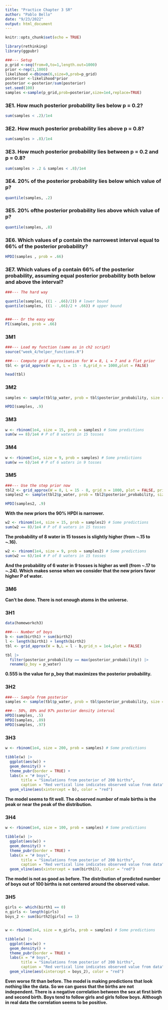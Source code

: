 ```yaml
---
title: "Practice Chapter 3 SR"
author: "Pablo Bello"
date: "9/23/2022"
output: html_document
---
```


```r
knitr::opts_chunk$set(echo = TRUE)
```

```r
library(rethinking)
library(ggpubr)
```


```r
###--- Setup
p_grid <-seq(from=0,to=1,length.out=1000)
prior <-rep(1,1000)
likelihood <-dbinom(6,size=9,prob=p_grid)
posterior <-likelihood*prior
posterior <-posterior/sum(posterior)
set.seed(100)
samples <-sample(p_grid,prob=posterior,size=1e4,replace=TRUE)
```


### 3E1. How much posterior probability lies below p = 0.2?

```r
sum(samples < .2)/1e4
```


### 3E2. How much posterior probability lies above p = 0.8?

```r
sum(samples > .8)/1e4
```



### 3E3. How much posterior probability lies between p = 0.2 and p = 0.8?

```r
sum(samples > .2 & samples < .8)/1e4
```

### 3E4. 20% of the posterior probability lies below which value of p?

```r
quantile(samples, .2)
```


### 3E5. 20% ofthe posterior probability lies above which value of p?
```r
quantile(samples, .8)
```


### 3E6. Which values of p contain the narrowest interval equal to 66% of the posterior probability?

```r
HPDI(samples , prob = .66)
```


### 3E7. Which values of p contain 66% of the posterior probability, assuming equal posterior probability both below and above the interval?

```r
###--- The hard way

quantile(samples, ((1 - .66)/2)) # lower bound
quantile(samples, ((1 - .66)/2 + .66)) # upper bound


###--- Or the easy way
PI(samples, prob = .66)

```

### 3M1 

```r
###--- Load my function (same as in ch2 script)
source("week_4/helper_functions.R")

###--- Compute grid approximation for W = 8, L = 7 and a flat prior
tbl <- grid_approx(W = 8, L = 15 - 8,grid_n = 1000,plot = FALSE)

head(tbl)
```


### 3M2 

```r
samples <- sample(tbl$p_water, prob = tbl$posterior_probability, size = 1e4, replace = TRUE)

HPDI(samples, .9)
```


### 3M3

```r
w <- rbinom(1e4, size = 15, prob = samples) # Some predictions 
sum(w == 8)/1e4 # P of 8 waters in 15 tosses
```

### 3M4
```r
w <- rbinom(1e4, size = 9, prob = samples) # Some predictions 
sum(w == 6)/1e4 # P of 6 waters in 9 tosses
```


### 3M5

```r
###--- Use the step prior now
tbl2 <- grid_approx(W = 8, L = 15 - 8, grid_n = 1000, plot = FALSE, prior_f = "step")
samples2 <- sample(tbl2$p_water, prob = tbl2$posterior_probability, size = 1e4, replace = TRUE)

HPDI(samples2, .9)
```

**With the new priors the 90% HPDI is  narrower.**


```r
w2 <- rbinom(1e4, size = 15, prob = samples2) # Some predictions 
sum(w2 == 8)/1e4 # P of 8 waters in 15 tosses
```

**The probability of 8 water in 15 tosses is slightly higher (from ~.15 to ~.16).**

```r
w2 <- rbinom(1e4, size = 9, prob = samples2) # Some predictions 
sum(w2 == 6)/1e4 # P of 8 waters in 15 tosses
```

**And the probability of 6 water in 9 tosses is  higher as well (from ~.17 to ~.24).  Which makes sense when we consider that the new priors favor higher P of water.** 

### 3M6

**Can't be done. There is not enough atoms in the universe.**


### 3H1
```r
data(homeworkch3)

###--- Number of boys
b <- sum(birth1) + sum(birth2) 
l <- length(birth1) + length(birth2)
tbl <- grid_approx(W = b,L = l - b,grid_n = 1e4,plot = FALSE)

tbl |> 
  filter(posterior_probability == max(posterior_probability)) |> 
  rename(p_boy = p_water)

```

**0.555 is the value for p_boy that maximizes the posterior probability.** 


### 3H2
```r
###--- Sample from posterior
samples <- sample(tbl$p_water, prob = tbl$posterior_probability, size = 1e4, replace = TRUE)

###-- 50%, 89% and 97% posterior density interval
HPDI(samples, .5)
HPDI(samples, .89)
HPDI(samples, .97)

```


### 3H3

```r
w <- rbinom(1e4, size = 200, prob = samples) # Some predictions 

tibble(w) |> 
  ggplot(aes(w)) +
  geom_density() +
  theme_pubr(border = TRUE) +
  labs(x = "# boys",
       title = "Simulations from posterior of 200 births",
       caption = "Red vertical line indicates observed value from data") +
  geom_vline(aes(xintercept = b), color = "red")

```

**The model seems to fit well. The observed number of male births is the peak or near the peak of the distribution.**

### 3H4

```r
w <- rbinom(1e4, size = 100, prob = samples) # Some predictions 

tibble(w) |> 
  ggplot(aes(w)) +
  geom_density() +
  theme_pubr(border = TRUE) +
  labs(x = "# boys",
       title = "Simulations from posterior of 200 births",
       caption = "Red vertical line indicates observed value from data") +
  geom_vline(aes(xintercept = sum(birth1)), color = "red") 

```

**The model is not as good as before. The distribution of predicted number of boys out of 100 births is not centered around the observed value.**


### 3H5
```r
girls <- which(birth1 == 0)
n_girls <- length(girls)
boys_2 <- sum(birth2[girls] == 1)


w <- rbinom(1e4, size = n_girls, prob = samples) # Some predictions 

tibble(w) |> 
  ggplot(aes(w)) +
  geom_density() +
  theme_pubr(border = TRUE) +
  labs(x = "# boys",
       title = "Simulations from posterior of 200 births",
       caption = "Red vertical line indicates observed value from data") +
  geom_vline(aes(xintercept = boys_2), color = "red") 

```

**Even worse fit than before. The model is making predictions that look nothing like the data. So we can guess that the births are not independent. There is a negative correlation between the sex at first birth and second birth. Boys tend to follow girls and girls follow boys. Although in real data the correlation seems to be positive.**





